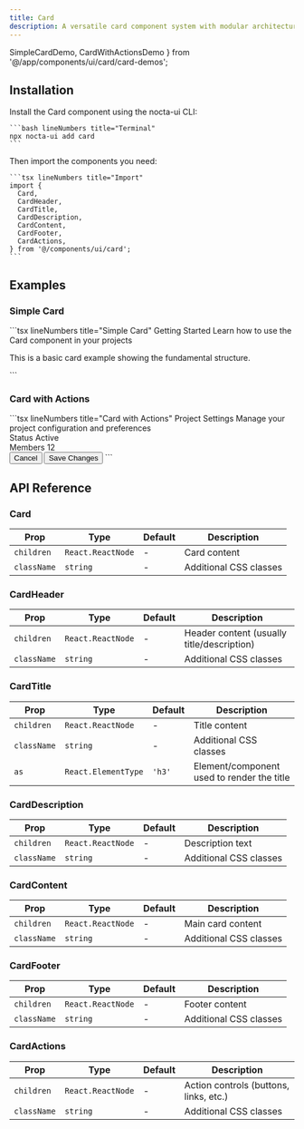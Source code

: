 ```yaml
---
title: Card
description: A versatile card component system with modular architecture and dark mode support
---
```


  SimpleCardDemo,
  CardWithActionsDemo
} from '@/app/components/ui/card/card-demos';

## Installation

<Steps>
  <Step>
    Install the Card component using the nocta-ui CLI:

    ```bash lineNumbers title="Terminal"
    npx nocta-ui add card
    ```
  </Step>
  <Step>
    Then import the components you need:

    ```tsx lineNumbers title="Import"
    import {
      Card,
      CardHeader,
      CardTitle,
      CardDescription,
      CardContent,
      CardFooter,
      CardActions,
    } from '@/components/ui/card';
    ```
  </Step>
</Steps>

## Examples

### Simple Card

<DocsTabs defaultValue="preview">
  <DocsTab value="preview" lineNumbers title="Preview">
    <SimpleCardDemo />
  </DocsTab>
  <DocsTab value="code" lineNumbers title="Code">
    ```tsx lineNumbers title="Simple Card"
    <Card>
      <CardHeader>
        <CardTitle>Getting Started</CardTitle>
        <CardDescription>
          Learn how to use the Card component in your projects
        </CardDescription>
      </CardHeader>
      <CardContent>
        <p>This is a basic card example showing the fundamental structure.</p>
      </CardContent>
    </Card>
    ```
  </DocsTab>
</DocsTabs>

### Card with Actions

<DocsTabs defaultValue="preview">
  <DocsTab value="preview" lineNumbers title="Preview">
    <CardWithActionsDemo />
  </DocsTab>
  <DocsTab value="code" lineNumbers title="Code">
    ```tsx lineNumbers title="Card with Actions"
    <Card className="max-w-md">
				<CardHeader>
					<CardTitle>Project Settings</CardTitle>
					<CardDescription>
						Manage your project configuration and preferences
					</CardDescription>
				</CardHeader>
				<CardContent>
					<div className="space-y-3">
						<div className="flex items-center justify-between">
							<span className="text-sm font-medium text-foreground/70">
								Status
							</span>
							<Badge size="sm" variant="success">
								Active
							</Badge>
						</div>
						<div className="flex items-center justify-between">
							<span className="text-sm font-medium text-foreground/70">
								Members
							</span>
							<span className="text-sm text-foreground/70">12</span>
						</div>
					</div>
				</CardContent>
				<CardFooter>
					<CardActions>
						<Button variant="ghost" size="sm">
							Cancel
						</Button>
						<Button variant="primary" size="sm">
							Save Changes
						</Button>
					</CardActions>
				</CardFooter>
			</Card>
    ```
  </DocsTab>
</DocsTabs>

## API Reference

### Card

| Prop | Type | Default | Description |
|------|------|---------|-------------|
| `children` | `React.ReactNode` | - | Card content |
| `className` | `string` | - | Additional CSS classes |

### CardHeader

| Prop | Type | Default | Description |
|------|------|---------|-------------|
| `children` | `React.ReactNode` | - | Header content (usually title/description) |
| `className` | `string` | - | Additional CSS classes |

### CardTitle

| Prop | Type | Default | Description |
|------|------|---------|-------------|
| `children` | `React.ReactNode` | - | Title content |
| `className` | `string` | - | Additional CSS classes |
| `as` | `React.ElementType` | `'h3'` | Element/component used to render the title |

### CardDescription

| Prop | Type | Default | Description |
|------|------|---------|-------------|
| `children` | `React.ReactNode` | - | Description text |
| `className` | `string` | - | Additional CSS classes |

### CardContent

| Prop | Type | Default | Description |
|------|------|---------|-------------|
| `children` | `React.ReactNode` | - | Main card content |
| `className` | `string` | - | Additional CSS classes |

### CardFooter

| Prop | Type | Default | Description |
|------|------|---------|-------------|
| `children` | `React.ReactNode` | - | Footer content |
| `className` | `string` | - | Additional CSS classes |

### CardActions

| Prop | Type | Default | Description |
|------|------|---------|-------------|
| `children` | `React.ReactNode` | - | Action controls (buttons, links, etc.) |
| `className` | `string` | - | Additional CSS classes |
